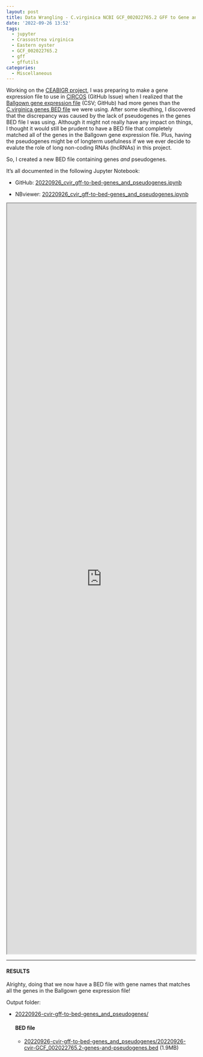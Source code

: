 ```yaml
---
layout: post
title: Data Wrangling - C.virginica NCBI GCF_002022765.2 GFF to Gene and Pseudogene Combined BED File
date: '2022-09-26 13:52'
tags: 
  - jupyter
  - Crassostrea virginica
  - Eastern oyster
  - GCF_002022765.2
  - gff
  - gffutils
categories: 
  - Miscellaneous
---
```

Working on the [CEABIGR project](https://github.com/sr320/ceabigr), I was preparing to make a gene expression file to use in [CIRCOS](https://github.com/sr320/ceabigr/issues/70) (GitHub Issue) when I realized that the [Ballgown gene expression file](https://github.com/epigeneticstoocean/2018_L18-adult-methylation/blob/main/data/whole_gx_table.csv) (CSV; GitHub) had more genes than the [C.virginica genes BED file](https://eagle.fish.washington.edu/Cvirg_tracks/C_virginica-3.0_Gnomon_genes.bed) we were using. After some sleuthing, I discovered that the discrepancy was caused by the lack of pseudogenes in the genes BED file I was using. Although it might not really have any impact on things, I thought it would still be prudent to have a BED file that completely matched all of the genes in the Ballgown gene expression file. Plus, having the pseudogenes might be of longterm usefulness if we we ever decide to evalute the role of long non-coding RNAs (lncRNAs) in this project.

So, I created a new BED file containing genes _and_ pseudogenes.

It's all documented in the following Jupyter Notebook:

- GitHub: [20220926_cvir_gff-to-bed-genes_and_pseudogenes.ipynb](https://github.com/RobertsLab/code/blob/master/notebooks/sam/20220926_cvir_gff-to-bed-genes_and_pseudogenes.ipynb)

- NBviewer: [20220926_cvir_gff-to-bed-genes_and_pseudogenes.ipynb](https://nbviewer.org/github/RobertsLab/code/blob/master/notebooks/sam/20220926_cvir_gff-to-bed-genes_and_pseudogenes.ipynb)


<iframe src="https://nbviewer.org/github/RobertsLab/code/blob/master/notebooks/sam/20220926_cvir_gff-to-bed-genes_and_pseudogenes.ipynb" width="100%" height="2000" scrolling="yes"></iframe>


---

#### RESULTS

Alrighty, doing that we now have a BED file with gene names that matches all the genes in the Ballgown gene expression file!

Output folder:

- [20220926-cvir-gff-to-bed-genes_and_pseudogenes/](https://gannet.fish.washington.edu/Atumefaciens/20220926-cvir-gff-to-bed-genes_and_pseudogenes/)

  #### BED file

  - [20220926-cvir-gff-to-bed-genes_and_pseudogenes/20220926-cvir-GCF_002022765.2-genes-and-pseudogenes.bed](https://gannet.fish.washington.edu/Atumefaciens/20220926-cvir-gff-to-bed-genes_and_pseudogenes/20220926-cvir-GCF_002022765.2-genes-and-pseudogenes.bed) (1.9MB)